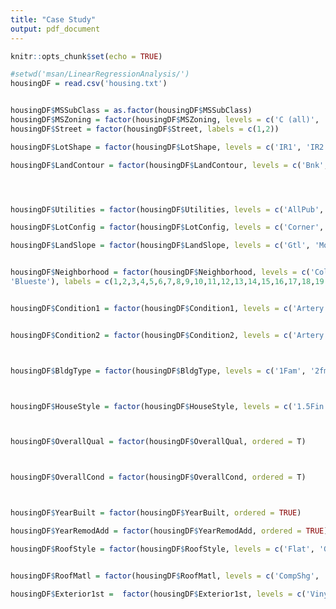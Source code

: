 ```yaml
---
title: "Case Study"
output: pdf_document
---
```


```r
knitr::opts_chunk$set(echo = TRUE)
```

```r
#setwd('msan/LinearRegressionAnalysis/')
housingDF = read.csv('housing.txt')


housingDF$MSSubClass = as.factor(housingDF$MSSubClass)
housingDF$MSZoning = factor(housingDF$MSZoning, levels = c('C (all)', 'FV', 'RH', 'RL', 'RM' ), labels = c(1,2,3,4,5), ordered = TRUE)
housingDF$Street = factor(housingDF$Street, labels = c(1,2))

housingDF$LotShape = factor(housingDF$LotShape, levels = c('IR1', 'IR2', 'IR3', 'Reg'), labels = c(1,2,3,4))

housingDF$LandContour = factor(housingDF$LandContour, levels = c('Bnk', 'HLS', 'Low', 'Lvl' ), labels = c(1,2,3,4))




housingDF$Utilities = factor(housingDF$Utilities, levels = c('AllPub', 'NoSeWa'), labels = c(1,2))

housingDF$LotConfig = factor(housingDF$LotConfig, levels = c('Corner', 'CulDSac', 'FR2', 'FR3', 'Inside'), labels = c(1,2,3,4,5))

housingDF$LandSlope = factor(housingDF$LandSlope, levels = c('Gtl', 'Mod', 'Sev'), labels = c(1,2,3), ordered = TRUE)


housingDF$Neighborhood = factor(housingDF$Neighborhood, levels = c('CollgCr', 'Veenker', 'Crawfor', 'NoRidge', 'Mitchel', 'Somerst', 'NWAmes',  'OldTown', 'BrkSide', 'Sawyer',  'NridgHt', 'NAmes',   'SawyerW', 'IDOTRR',  'MeadowV', 'Edwards', 'Timber',  'Gilbert', 'StoneBr', 'ClearCr', 'NPkVill', 'Blmngtn', 'BrDale',  'SWISU',  
'Blueste'), labels = c(1,2,3,4,5,6,7,8,9,10,11,12,13,14,15,16,17,18,19,20,21,22,23,24,25))


housingDF$Condition1 = factor(housingDF$Condition1, levels = c('Artery', 'Feedr', 'Norm', 'PosA', 'PosN', 'RRAe', 'RRAn', 'RRNe', 'RRNn' ), labels = c(1,2,3,4,5,6,7,8,9))


housingDF$Condition2 = factor(housingDF$Condition2, levels = c('Artery', 'Feedr', 'Norm', 'PosA', 'PosN', 'RRAe', 'RRAn',  'RRNn' ), labels = c(1,2,3,4,5,6,7,8))



housingDF$BldgType = factor(housingDF$BldgType, levels = c('1Fam', '2fmCon', 'Duplex', 'Twnhs', 'TwnhsE' ), labels = c(1,2,3,4,5))



housingDF$HouseStyle = factor(housingDF$HouseStyle, levels = c('1.5Fin', '1.5Unf', '1Story', '2.5Fin', '2.5Unf', '2Story', 'SFoyer', 'SLvl' ), labels = c(1,2,3,4,5,6,7,8))



housingDF$OverallQual = factor(housingDF$OverallQual, ordered = T)



housingDF$OverallCond = factor(housingDF$OverallCond, ordered = T)



housingDF$YearBuilt = factor(housingDF$YearBuilt, ordered = TRUE)

housingDF$YearRemodAdd = factor(housingDF$YearRemodAdd, ordered = TRUE)

housingDF$RoofStyle = factor(housingDF$RoofStyle, levels = c('Flat', 'Gable', 'Gambrel', 'Hip', 'Mansard', 'Shed' ), labels = c(1,2,3,4,5, 6))


housingDF$RoofMatl = factor(housingDF$RoofMatl, levels = c('CompShg', 'WdShngl', 'Metal','WdShake', 'Membran', 'Tar&Grv', 'Roll', 'ClyTile' ), labels = c(1,2,3,4,5,6,7,8))

housingDF$Exterior1st =  factor(housingDF$Exterior1st, levels = c('VinylSd', 'MetalSd', 'Wd Sdng', 'HdBoard', 'BrkFace', 'WdShing', 'CemntBd', 'Plywood', 'AsbShng', 'Stucco',  'BrkComm', 'AsphShn', 'Stone',   'ImStucc', 'CBlock'), labels = c(1,2,3,4,5,6,7,8,9,10,11,12,13,14,15))

```